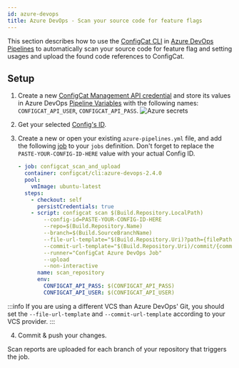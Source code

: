 ```yaml
---
id: azure-devops
title: Azure DevOps - Scan your source code for feature flags
---
```


This section describes how to use the [ConfigCat CLI](../cli.mdx) in <a target="_blank" href="https://docs.microsoft.com/en-us/azure/devops/pipelines/?view=azure-devops">Azure DevOps Pipelines</a>
to automatically scan your source code for feature flag and setting usages and upload the found code references to ConfigCat.

## Setup

1. Create a new <a target="_blank" href="https://app.configcat.com/my-account/public-api-credentials">ConfigCat Management API credential</a> and store its values in Azure DevOps <a target="_blank" href="https://docs.microsoft.com/en-us/azure/devops/pipelines/process/variables">Pipeline Variables</a> with the following names: `CONFIGCAT_API_USER`, `CONFIGCAT_API_PASS`.
   <img  src="/docs/assets/cli/scan/azure_secrets.png" alt="Azure secrets" />

2. Get your selected [Config's ID](overview.mdx#config-id).

3. Create a new or open your existing `azure-pipelines.yml` file, and add the following <a target="_blank" href="https://docs.microsoft.com/en-us/azure/devops/pipelines/yaml-schema#job">job</a> to your `jobs` definition.
   Don't forget to replace the `PASTE-YOUR-CONFIG-ID-HERE` value with your actual Config ID.
   ```yaml
   - job: configcat_scan_and_upload
     container: configcat/cli:azure-devops-2.4.0
     pool:
       vmImage: ubuntu-latest
     steps:
       - checkout: self
         persistCredentials: true
       - script: configcat scan $(Build.Repository.LocalPath)
           --config-id=PASTE-YOUR-CONFIG-ID-HERE
           --repo=$(Build.Repository.Name)
           --branch=$(Build.SourceBranchName)
           --file-url-template="$(Build.Repository.Uri)?path={filePath}&version=GC{commitHash}&line={lineNumber}&lineStartColumn=1&lineEndColumn=1"
           --commit-url-template="$(Build.Repository.Uri)/commit/{commitHash}"
           --runner="ConfigCat Azure DevOps Job"
           --upload
           --non-interactive
         name: scan_repository
         env:
           CONFIGCAT_API_PASS: $(CONFIGCAT_API_PASS)
           CONFIGCAT_API_USER: $(CONFIGCAT_API_USER)
   ```

:::info
If you are using a different VCS than Azure DevOps' Git, you should set the `--file-url-template` and `--commit-url-template` according to your VCS provider.
:::

4. Commit & push your changes.

Scan reports are uploaded for each branch of your repository that triggers the job.
